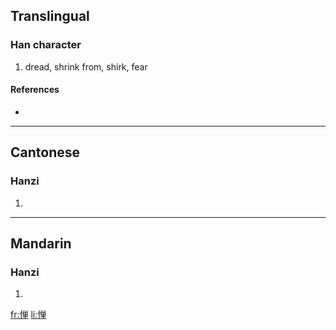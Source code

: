 {{see|憚}}
==Translingual==

===Han character===
{{Han char|rn=61|rad=心|as=08|sn=11|four=|canj=心金田十 (PCWJ)}}

# dread, shrink from, shirk, fear

====References====
* {{Han ref|kx=0392.181|hdz=42318.140|uh=60EE|ud=24814}}

----

==Cantonese==

===Hanzi===
{{yue-hanzi|jyut=|y=daan6}}

# {{defn|Cantonese}}

----

==Mandarin==

===Hanzi===
{{cmn-hanzi|tra=憚|pin=[[dàn]] ([[dan4]])|wg=tan<sup>4</sup>}}

# {{defn|Mandarin}}

[[fr:惮]]
[[li:惮]]